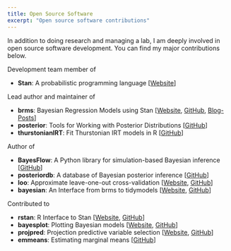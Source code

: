 ```yaml
---
title: Open Source Software
excerpt: "Open source software contributions"
---
```


<!-- TODO: add more details in general -->

<!-- TODO: add more details about brms -->

In addition to doing research and managing a lab, I am deeply involved in 
open source software development. You can find my major contributions below.

Development team member of 

- **Stan**: A probabilistic programming language [[Website](https://mc-stan.org/)]

Lead author and maintainer of

- **brms**: Bayesian Regression Models using Stan [[Website](https://paul-buerkner.github.io/brms), [GitHub](https://github.com/paul-buerkner/brms), [Blog-Posts](../software/brms-blogposts.html)]
- **posterior**: Tools for Working with Posterior Distributions [[GitHub](https://github.com/jgabry/posterior)]
- **thurstonianIRT**: Fit Thurstonian IRT models in R [[GitHub](https://github.com/paul-buerkner/thurstonianIRT)]

Author of

- **BayesFlow**: A Python library for simulation-based Bayesian inference [[GitHub](https://github.com/stefanradev93/BayesFlow)]
- **posteriordb**: A database of Bayesian posterior inference [[GitHub](https://github.com/stan-dev/posteriordb)]
- **loo**: Approximate leave-one-out cross-validation [[Website](https://mc-stan.org/loo), [GitHub](https://github.com/stan-dev/loo)]
- **bayesian**: An Interface from brms to tidymodels [[Website](https://hsbadr.github.io/bayesian/), [GitHub](https://github.com/hsbadr/bayesian)]

Contributed to

- **rstan**: R Interface to Stan [[Website](https://mc-stan.org/rstan), [GitHub](https://github.com/stan-dev/rstan)]
- **bayesplot**: Plotting Bayesian models [[Website](https://mc-stan.org/bayesplot), [GitHub](https://github.com/stan-dev/bayesplot)]
- **projpred**: Projection predictive variable selection [[Website](https://mc-stan.org/projpred), [GitHub](https://github.com/stan-dev/projpred)]
- **emmeans**: Estimating marginal means [[GitHub](https://github.com/rvlenth/emmeans)]

